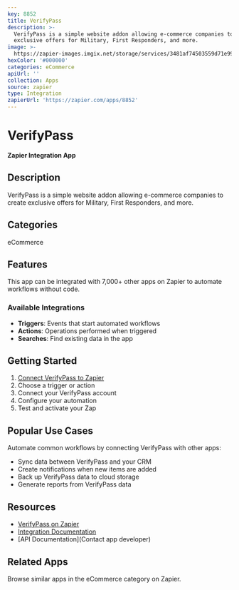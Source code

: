 ```yaml
---
key: 8852
title: VerifyPass
description: >-
  VerifyPass is a simple website addon allowing e-commerce companies to create
  exclusive offers for Military, First Responders, and more.
image: >-
  https://zapier-images.imgix.net/storage/services/3481af74503559d71e999d161853f3b4.png?auto=format%2Ccompress&ixlib=python-3.0.0&q=50
hexColor: '#000000'
categories: eCommerce
apiUrl: ''
collection: Apps
source: zapier
type: Integration
zapierUrl: 'https://zapier.com/apps/8852'
---
```

# VerifyPass

**Zapier Integration App**

## Description

VerifyPass is a simple website addon allowing e-commerce companies to create exclusive offers for Military, First Responders, and more.

## Categories

eCommerce

## Features

This app can be integrated with 7,000+ other apps on Zapier to automate workflows without code.

### Available Integrations

- **Triggers**: Events that start automated workflows
- **Actions**: Operations performed when triggered
- **Searches**: Find existing data in the app

## Getting Started

1. [Connect VerifyPass to Zapier](https://zapier.com/apps/8852)
2. Choose a trigger or action
3. Connect your VerifyPass account
4. Configure your automation
5. Test and activate your Zap

## Popular Use Cases

Automate common workflows by connecting VerifyPass with other apps:

- Sync data between VerifyPass and your CRM
- Create notifications when new items are added
- Back up VerifyPass data to cloud storage
- Generate reports from VerifyPass data

## Resources

- [VerifyPass on Zapier](https://zapier.com/apps/8852)
- [Integration Documentation](https://zapier.com/apps/8852/integrations)
- [API Documentation](Contact app developer)

## Related Apps

Browse similar apps in the eCommerce category on Zapier.
